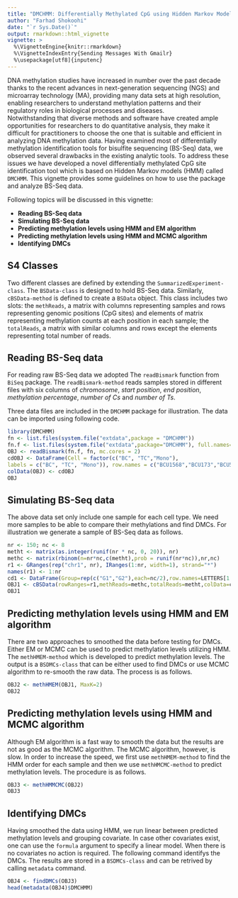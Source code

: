 ```yaml
---
title: "DMCHMM: Differentially Methylated CpG using Hidden Markov Model"
author: "Farhad Shokoohi"
date: "`r Sys.Date()`"
output: rmarkdown::html_vignette
vignette: >
  %\VignetteEngine{knitr::rmarkdown}
  %\VignetteIndexEntry{Sending Messages With Gmailr}
  %\usepackage[utf8]{inputenc}
---
```


DNA methylation studies have increased in number over the past decade thanks 
to the recent advances in next-generation sequencing (NGS) and microarray 
technology (MA), providing many data sets at high resolution, enabling 
researchers to understand methylation patterns and their regulatory roles in 
biological processes and diseases.  
Notwithstanding that diverse methods and software have created ample 
opportunities for researchers to do quantitative analysis, they make it 
difficult for practitioners to choose the one that is suitable and efficient 
in analyzing DNA methylation data. 
Having examined most of differentially methylation identification tools for 
bisulfite sequencing (BS-Seq) data, we observed several drawbacks in the 
existing analytic tools. To address these issues we have developed a novel 
differentially methylated CpG site identification tool which is based on Hidden
Markov models (HMM) called `DMCHMM`. This vignette provides some guidelines on 
how to use the package and analyze BS-Seq data. 

Following topics will be discussed in this vignette:

- **Reading BS-Seq data**
- **Simulating BS-Seq data**
- **Predicting methylation levels using HMM and EM algorithm**
- **Predicting methylation levels using HMM and MCMC algorithm**
- **Identifying DMCs**

## S4 Classes

Two different classes are defined by extending the 
`SummarizedExperiment-class`. The `BSData-class` is designed to hold BS-Seq 
data. Similarly, `cBSData-method` is defined to create a `BSData` object. 
This class includes two slots:
the `methReads`, a matrix with columns representing samples and rows 
representing genomic positions (CpG sites) and elements of matrix representing 
methylation counts at each position in each sample; 
the `totalReads`, a matrix with similar columns and rows except the elements 
representing total number of reads. 

## Reading BS-Seq data

For reading raw BS-Seq data we adopted The `readBismark` function from `BiSeq`
package. The `readBismark-method` reads samples stored in different files with 
six columns of *chromosome*, *start position*, *end position*, 
*methylation percentage*, *number of Cs* and *number of Ts*. 

Three data files are included in the `DMCHMM` package for illustration. 
The data can be imported using following code. 

```r
library(DMCHMM)
fn <- list.files(system.file("extdata",package = "DMCHMM"))
fn.f <- list.files(system.file("extdata",package="DMCHMM"), full.names=TRUE)
OBJ <- readBismark(fn.f, fn, mc.cores = 2)
cdOBJ <- DataFrame(Cell = factor(c("BC", "TC","Mono"),
labels = c("BC", "TC", "Mono")), row.names = c("BCU1568","BCU173","BCU551"))
colData(OBJ) <- cdOBJ
OBJ
```

## Simulating BS-Seq data

The above data set only include one sample for each cell type. We need more 
samples to be able to compare their methylations and find DMCs. For illustration
we generate a sample of BS-Seq data as follows. 

```r
nr <- 150; nc <- 8
metht <- matrix(as.integer(runif(nr * nc, 0, 20)), nr)
methc <- matrix(rbinom(n=nr*nc,c(metht),prob = runif(nr*nc)),nr,nc)
r1 <- GRanges(rep("chr1", nr), IRanges(1:nr, width=1), strand="*")
names(r1) <- 1:nr
cd1 <- DataFrame(Group=rep(c("G1","G2"),each=nc/2),row.names=LETTERS[1:nc])
OBJ1 <- cBSData(rowRanges=r1,methReads=methc,totalReads=metht,colData=cd1)
OBJ1
```


## Predicting methylation levels using HMM and EM algorithm

There are two approaches to smoothed the data before testing for DMCs. Either EM
or MCMC can be used to predict methylation levels utilizing HMM. The 
`methHMEM-method` which is developed to predict methylation levels. The output 
is a `BSDMCs-class` that can be either used to find DMCs or use MCMC algorithm 
to re-smooth the raw data. The process is as follows. 

```r
OBJ2 <- methHMEM(OBJ1, MaxK=2)
OBJ2
```

## Predicting methylation levels using HMM and MCMC algorithm

Although EM algorithm is a fast way to smooth the data but the results are not
as good as the MCMC algorithm. The MCMC algorithm, however, is slow. In order to
increase the speed, we first use `methHMEM-method` to find the HMM order for 
each sample and then we use `methHMCMC-method` to predict methylation levels. 
The procedure is as follows. 

```r
OBJ3 <- methHMMCMC(OBJ2)
OBJ3
```

## Identifying DMCs

Having smoothed the data using HMM, we run linear between predicted methylation
levels and grouping covariate. In case other covariates exist, one can use the 
`formula` argument to specify a linear model. When there is no covariates no 
action is required. The following command identifys the DMCs. The results are
stored in a `BSDMCs-class` and can be retrived by calling `metadata` command. 

```r
OBJ4 <- findDMCs(OBJ3)
head(metadata(OBJ4)$DMCHMM)
```
